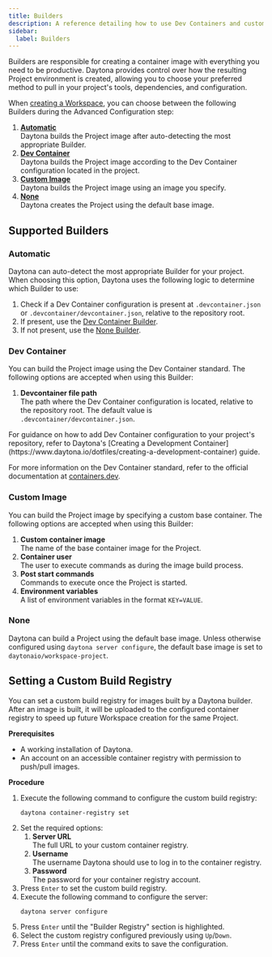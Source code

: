 ```yaml
---
title: Builders
description: A reference detailing how to use Dev Containers and custom images as the base for your project.
sidebar:
  label: Builders
---
```


Builders are responsible for creating a container image with everything you need to be productive.
Daytona provides control over how the resulting Project environment is created, allowing you to choose your preferred method to pull in your project's tools, dependencies, and configuration.

When [creating a Workspace](./workspaces#create-a-workspace), you can choose between the following Builders during the Advanced Configuration step:

1.  [__Automatic__](#automatic)  
    Daytona builds the Project image after auto-detecting the most appropriate Builder.
2.  [__Dev Container__](#dev-container)  
    Daytona builds the Project image according to the Dev Container configuration located in the project.
3.  [__Custom Image__](#custom-image)  
    Daytona builds the Project image using an image you specify.
4.  [__None__](#none)  
    Daytona creates the Project using the default base image.

## Supported Builders
### Automatic
Daytona can auto-detect the most appropriate Builder for your project.
When choosing this option, Daytona uses the following logic to determine which Builder to use:

1.  Check if a Dev Container configuration is present at `.devcontainer.json` or `.devcontainer/devcontainer.json`, relative to the repository root.
2.  If present, use the [Dev Container Builder](#dev-container).
3.  If not present, use the [None Builder](#none).

### Dev Container
You can build the Project image using the Dev Container standard.
The following options are accepted when using this Builder:

1.  __Devcontainer file path__  
    The path where the Dev Container configuration is located, relative to the repository root.
    The default value is `.devcontainer/devcontainer.json`.

<Aside type="tip">
For guidance on how to add Dev Container configuration to your project's repository, refer to Daytona's [Creating a Development Container](https://www.daytona.io/dotfiles/creating-a-development-container) guide.

For more information on the Dev Container standard, refer to the official documentation at [containers.dev](https://containers.dev/).
</Aside>

### Custom Image
You can build the Project image by specifying a custom base container.
The following options are accepted when using this Builder:

1.  __Custom container image__  
    The name of the base container image for the Project.
2.  __Container user__  
    The user to execute commands as during the image build process.
3.  __Post start commands__  
    Commands to execute once the Project is started.
4.  __Environment variables__  
    A list of environment variables  in the format `KEY=VALUE`.

### None
Daytona can build a Project using the default base image.
Unless otherwise configured using `daytona server configure`, the default base image is set to `daytonaio/workspace-project`.

## Setting a Custom Build Registry
You can set a custom build registry for images built by a Daytona builder.
After an image is built, it will be uploaded to the configured container registry to speed up future Workspace creation for the same Project.

__Prerequisites__
*   A working installation of Daytona.
*   An account on an accessible container registry with permission to push/pull images.

__Procedure__
1.  Execute the following command to configure the custom build registry:
    ```shell
    daytona container-registry set
    ```
2.  Set the required options:
    1.  __Server URL__  
        The full URL to your custom container registry.
    2.  __Username__  
        The username Daytona should use to log in to the container registry.
    3.  __Password__  
        The password for your container registry account.
3.  Press `Enter` to set the custom build registry.
4.  Execute the following command to configure the server:
    ```shell
    daytona server configure
    ```
5.  Press `Enter` until the "Builder Registry" section is highlighted.
6.  Select the custom registry configured previously using `Up`/`Down`.
7.  Press `Enter` until the command exits to save the configuration.
